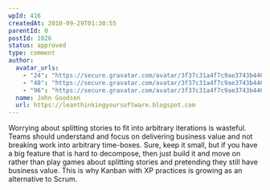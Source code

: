 ```yaml
---
wpId: 416
createdAt: 2010-09-29T01:30:55
parentId: 0
postId: 1026
status: approved
type: comment
author:
  avatar_urls:
    - "24": "https://secure.gravatar.com/avatar/3f37c31a4f7c9ae3743b4464dbbd4652?s=24&d=mm&r=g"
    - "48": "https://secure.gravatar.com/avatar/3f37c31a4f7c9ae3743b4464dbbd4652?s=48&d=mm&r=g"
    - "96": "https://secure.gravatar.com/avatar/3f37c31a4f7c9ae3743b4464dbbd4652?s=96&d=mm&r=g"
  name: John Goodsen
  url: https://leanthinkingyoursoftware.blogspot.com
---
```


Worrying about splitting stories to fit into arbitrary iterations is wasteful. Teams should understand and focus on delivering business value and not breaking work into arbitrary time-boxes. Sure, keep it small, but if you have a big feature that is hard to decompose, then just build it and move on rather than play games about splitting stories and pretending they still have business value. This is why Kanban with XP practices is growing as an alternative to Scrum.